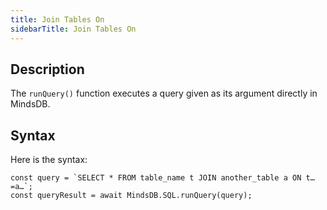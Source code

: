 ```yaml
---
title: Join Tables On
sidebarTitle: Join Tables On
---
```


## Description

The `runQuery()` function executes a query given as its argument directly in MindsDB.

## Syntax

Here is the syntax:

```
const query = `SELECT * FROM table_name t JOIN another_table a ON t…=a…`;
const queryResult = await MindsDB.SQL.runQuery(query);
```
